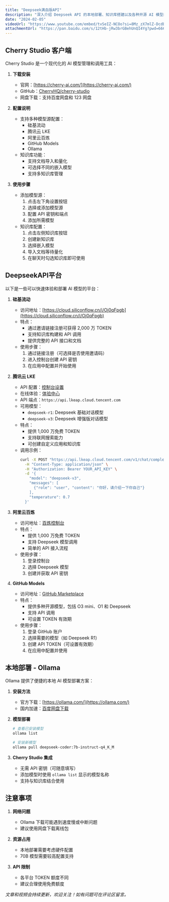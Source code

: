 ```yaml
---
title: "Deepseek满血版API"
description: "深入介绍 Deepseek API 的本地部署、知识库搭建以及各种开源 AI 模型的使用方法"
date: "2024-02-05"
videoUrl: "https://www.youtube.com/embed/tvSeIZ-NCOo?si=8Mz_zX7mlZ-DcdBW"
attachmentUrl: "https://pan.baidu.com/s/12tHb-jRw3brGBehUnQI4Yg?pwd=6666"
---
```

## Cherry Studio 客户端

Cherry Studio 是一个现代化的 AI 模型管理和调用工具：

1. **下载安装**
   - 官网：[https://cherry-ai.com/](https://cherry-ai.com/)
   - GitHub：[CherryHQ/cherry-studio](https://github.com/CherryHQ/cherry-studio)
   - 网盘下载：支持百度网盘和 123 网盘

2. **配置说明**
   - 支持多种模型源配置：
     - 硅基流动
     - 腾讯云 LKE
     - 阿里云百炼
     - GitHub Models
     - Ollama
   - 知识库功能：
     - 支持文档导入和量化
     - 可选择不同的嵌入模型
     - 支持多知识库管理

3. **使用步骤**
   - 添加模型源：
     1. 点击左下角设置按钮
     2. 选择或添加模型源
     3. 配置 API 密钥和端点
     4. 添加所需模型
   - 知识库配置：
     1. 点击左侧知识库按钮
     2. 创建新知识库
     3. 选择嵌入模型
     4. 导入文档等待量化
     5. 在聊天时勾选知识库即可使用

## DeepseekAPI平台

以下是一些可以快速体验和部署 AI 模型的平台：

1. **硅基流动**
   - 访问地址：[https://cloud.siliconflow.cn/i/Oj0qFpgb](https://cloud.siliconflow.cn/i/Oj0qFpgb)
   - 特点：
     - 通过邀请链接注册可获得 2,000 万 TOKEN
     - 支持知识库构建和 API 调用
     - 提供完整的 API 接口和文档
   - 使用步骤：
     1. 通过链接注册（可选择是否使用邀请码）
     2. 进入控制台创建 API 密钥
     3. 在应用中配置并开始使用

2. **腾讯云 LKE**
   - API 配置：[控制台设置](https://console.cloud.tencent.com/lkeap/settings)
   - 在线体验：[体验中心](https://lke.cloud.tencent.com/lke#/experience-center/home?origin=knowledge_engine)
   - API 端点：`https://api.lkeap.cloud.tencent.com`
   - 可用模型：
     - `deepseek-r1`: Deepseek 基础对话模型
     - `deepseek-v3`: Deepseek 增强版对话模型
   - 特点：
     - 提供 1,000 万免费 TOKEN
     - 支持联网搜索能力
     - 可创建自定义应用和知识库
   - 调用示例：
     ```bash
     curl -X POST "https://api.lkeap.cloud.tencent.com/v1/chat/completions" \
       -H "Content-Type: application/json" \
       -H "Authorization: Bearer YOUR_API_KEY" \
       -d '{
         "model": "deepseek-v3",
         "messages": [
           {"role": "user", "content": "你好，请介绍一下你自己"}
         ],
         "temperature": 0.7
       }'
     ```

3. **阿里云百炼**
   - 访问地址：[百炼控制台](https://bailian.console.aliyun.com/#/home)
   - 特点：
     - 提供 1,000 万免费 TOKEN
     - 支持 Deepseek 模型调用
     - 简单的 API 接入流程
   - 使用步骤：
     1. 登录控制台
     2. 选择 Deepseek 模型
     3. 创建并获取 API 密钥

4. **GitHub Models**
   - 访问地址：[GitHub Marketplace](https://github.com/marketplace?type=models)
   - 特点：
     - 提供多种开源模型，包括 O3 mini、O1 和 Deepseek
     - 支持 API 调用
     - 可设置 TOKEN 有效期
   - 使用步骤：
     1. 登录 GitHub 账户
     2. 选择需要的模型（如 Deepseek R1）
     3. 创建 API TOKEN（可设置有效期）
     4. 在应用中配置并使用

## 本地部署 - Ollama

Ollama 提供了便捷的本地 AI 模型部署方案：

1. **安装方法**
   - 官方下载：[https://ollama.com/](https://ollama.com/)
   - 国内加速：[百度网盘下载](https://pan.baidu.com/s/12tHb-jRw3brGBehUnQI4Yg?pwd=6666)

2. **模型部署**
   ```bash
   # 查看已安装模型
   ollama list
   
   # 安装新模型
   ollama pull deepseek-coder:7b-instruct-q4_K_M
   ```

3. **Cherry Studio 集成**
   - 无需 API 密钥（可随意填写）
   - 添加模型时使用 `ollama list` 显示的模型名称
   - 支持与知识库结合使用

## 注意事项

1. **网络问题**
   - Ollama 下载可能遇到速度慢或中断问题
   - 建议使用网盘下载离线包

2. **资源占用**
   - 本地部署需要考虑硬件配置
   - 70B 模型需要较高配置支持

3. **API 限制**
   - 各平台 TOKEN 额度不同
   - 建议合理使用免费额度

*文章和视频会持续更新，欢迎关注！如有问题可在评论区留言。*

